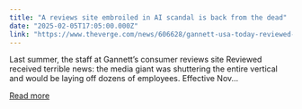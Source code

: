 ```yaml
---
title: "A reviews site embroiled in AI scandal is back from the dead"
date: "2025-02-05T17:05:00.000Z"
link: "https://www.theverge.com/news/606628/gannett-usa-today-reviewed-stackcommerce"
---
```


Last summer, the staff at Gannett’s consumer reviews site Reviewed received terrible news: the media giant was shuttering the entire vertical and would be laying off dozens of employees. Effective Nov...

[Read more](https://www.theverge.com/news/606628/gannett-usa-today-reviewed-stackcommerce)

